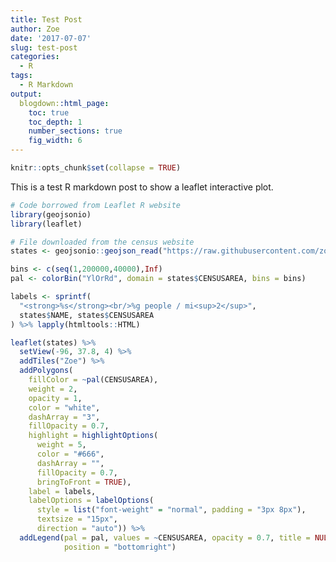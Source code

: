 ```yaml
---
title: Test Post
author: Zoe
date: '2017-07-07'
slug: test-post
categories:
  - R
tags:
  - R Markdown
output:
  blogdown::html_page:
    toc: true
    toc_depth: 1
    number_sections: true
    fig_width: 6
---
```

```r
knitr::opts_chunk$set(collapse = TRUE)
```

This is a test R markdown post to show a leaflet interactive plot.
```r
# Code borrowed from Leaflet R website
library(geojsonio)
library(leaflet)

# File downloaded from the census website
states <- geojsonio::geojson_read("https://raw.githubusercontent.com/zoewu/little-blog/master/static/gz_2010_us_040_00_5m.geojson", method = "web",what = "sp")

bins <- c(seq(1,200000,40000),Inf)
pal <- colorBin("YlOrRd", domain = states$CENSUSAREA, bins = bins)

labels <- sprintf(
  "<strong>%s</strong><br/>%g people / mi<sup>2</sup>",
  states$NAME, states$CENSUSAREA
) %>% lapply(htmltools::HTML)

leaflet(states) %>%
  setView(-96, 37.8, 4) %>%
  addTiles("Zoe") %>%
  addPolygons(
    fillColor = ~pal(CENSUSAREA),
    weight = 2,
    opacity = 1,
    color = "white",
    dashArray = "3",
    fillOpacity = 0.7,
    highlight = highlightOptions(
      weight = 5,
      color = "#666",
      dashArray = "",
      fillOpacity = 0.7,
      bringToFront = TRUE),
    label = labels,
    labelOptions = labelOptions(
      style = list("font-weight" = "normal", padding = "3px 8px"),
      textsize = "15px",
      direction = "auto")) %>%
  addLegend(pal = pal, values = ~CENSUSAREA, opacity = 0.7, title = NULL,
            position = "bottomright")
```

